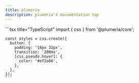 ```yaml
---
title: plumeria
description: plumeria's documentation top
---
```



<HomeComponent />

<div className={styles.code_div}>
    ```tsx title="TypeScript"
    import { css } from '@plumeria/core';

    const styles = css.create({
      button: {
        padding: '16px 32px',
        transition: '200ms',
        [css.pseudo.hover]: {
          color: '#ef2a86',
        },
      },
    });
    ```

</div>
